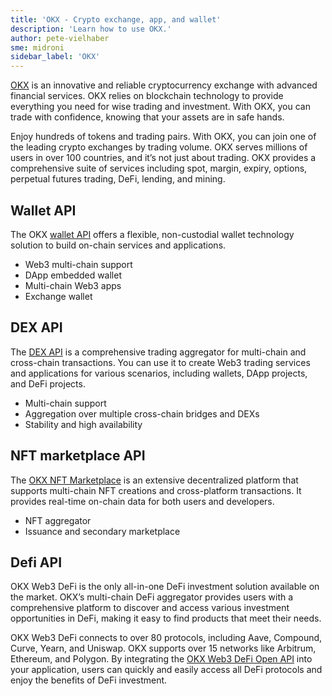 ```yaml
---
title: 'OKX - Crypto exchange, app, and wallet'
description: 'Learn how to use OKX.'
author: pete-vielhaber
sme: midroni
sidebar_label: 'OKX'
---
```


[OKX](https://www.okx.com/) is an innovative and reliable cryptocurrency exchange with advanced financial services. OKX relies on blockchain technology to provide everything you need for wise trading and investment. With OKX, you can trade with confidence, knowing that your assets are in safe hands.

Enjoy hundreds of tokens and trading pairs. With OKX, you can join one of the leading crypto exchanges by trading volume. OKX serves millions of users in over 100 countries, and it’s not just about trading. OKX provides a comprehensive suite of services including spot, margin, expiry, options, perpetual futures trading, DeFi, lending, and mining. 

## Wallet API

The OKX [wallet API](https://www.okx.com/web3/build/docs/waas/walletapi-introduction) offers a flexible, non-custodial wallet technology solution to build on-chain services and applications.

- Web3 multi-chain support
- DApp embedded wallet
- Multi-chain Web3 apps
- Exchange wallet

## DEX API

The [DEX API](https://www.okx.com/web3/build/docs/waas/dex-introduction) is a comprehensive trading aggregator for multi-chain and cross-chain transactions. You can use it to create Web3 trading services and applications for various scenarios, including wallets, DApp projects, and DeFi projects.

- Multi-chain support
- Aggregation over multiple cross-chain bridges and DEXs
- Stability and high availability

## NFT marketplace API

The [OKX NFT Marketplace](https://www.okx.com/web3/build/docs/waas/marketplace-introduction) is an extensive decentralized platform that supports multi-chain NFT creations and cross-platform transactions. It provides real-time on-chain data for both users and developers.

- NFT aggregator
- Issuance and secondary marketplace

## Defi API

OKX Web3 DeFi is the only all-in-one DeFi investment solution available on the market. OKX’s multi-chain DeFi aggregator provides users with a comprehensive platform to discover and access various investment opportunities in DeFi, making it easy to find products that meet their needs.

OKX Web3 DeFi connects to over 80 protocols, including Aave, Compound, Curve, Yearn, and Uniswap. OKX supports over 15 networks like Arbitrum, Ethereum, and Polygon. By integrating the [OKX Web3 DeFi Open API](https://www.okx.com/web3/build/docs/waas/defi-introduction) into your application, users can quickly and easily access all DeFi protocols and enjoy the benefits of DeFi investment.
